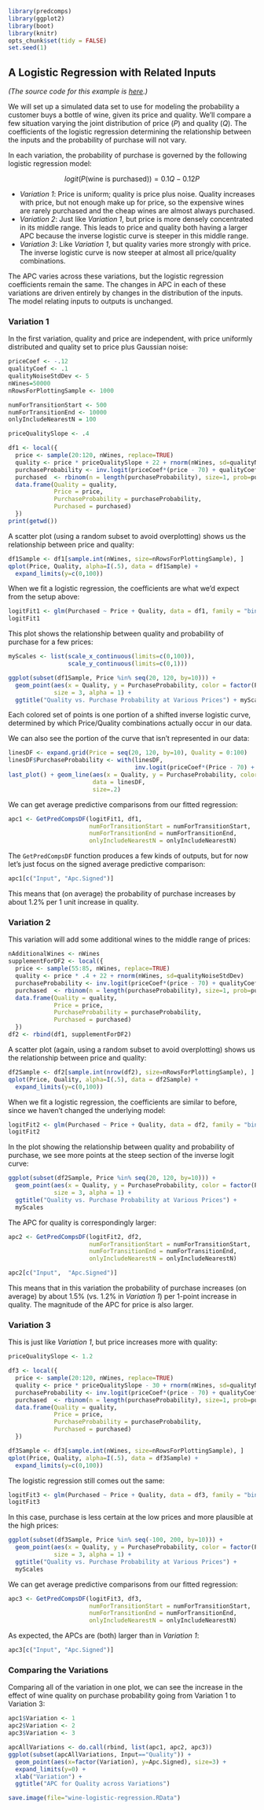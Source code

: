 ```r
library(predcomps)
library(ggplot2)
library(boot)
library(knitr)
opts_chunk$set(tidy = FALSE)
set.seed(1)
```

## A Logistic Regression with Related Inputs

*(The source code for this example is [here](https://github.com/dchudz/predcomps/blob/master/notes/examples/wine-logistic-regression.Rmd).)*

We will set up a simulated data set to use for modeling the probability a customer buys a bottle of wine, given its price and quality. We'll compare a few situation varying the joint distribution of price ($P$) and quality ($Q$). The coefficients of the logistic regression determining the relationship between the inputs and the probability of purchase will not vary.

In each variation, the probability of purchase is governed by the following logistic regression model:

$$logit(P(\text{wine is purchased})) = 0.1 Q - 0.12 P$$

- *Variation 1*: Price is uniform; quality is price plus noise. Quality increases with price, but not enough make up for price, so the expensive wines are rarely purchased and the cheap wines are almost always purchased.
- *Variation 2*: Just like *Variation 1*, but price is more densely concentrated in its middle range. This leads to price and quality both having a larger APC because the inverse logistic curve is steeper in this middle range.
- *Variation 3*: Like *Variation 1*, but quality varies more strongly with price. The inverse logistic curve is now steeper at almost all price/quality combinations.

The APC varies across these variations, but the logistic regression coefficients remain the same. The changes in APC in each of these variations are driven entirely by changes in the distribution of the inputs. The model relating inputs to outputs is unchanged.

### Variation 1

In the first variation, quality and price are independent, with price uniformly distributed and quality set to price plus Gaussian noise:

```r
priceCoef <- -.12
qualityCoef <- .1
qualityNoiseStdDev <- 5
nWines=50000
nRowsForPlottingSample <- 1000

numForTransitionStart <- 500
numForTransitionEnd <- 10000
onlyIncludeNearestN = 100

priceQualitySlope <- .4

df1 <- local({
  price <- sample(20:120, nWines, replace=TRUE)
  quality <- price * priceQualitySlope + 22 + rnorm(nWines, sd=qualityNoiseStdDev)
  purchaseProbability <- inv.logit(priceCoef*(price - 70) + qualityCoef*(quality - 50)  )
  purchased  <- rbinom(n = length(purchaseProbability), size=1, prob=purchaseProbability)
  data.frame(Quality = quality, 
             Price = price, 
             PurchaseProbability = purchaseProbability, 
             Purchased = purchased)
  })
print(getwd())
```

A scatter plot (using a random subset to avoid overplotting) shows us the relationship between price and quality:

```r
df1Sample <- df1[sample.int(nWines, size=nRowsForPlottingSample), ]
qplot(Price, Quality, alpha=I(.5), data = df1Sample) + 
  expand_limits(y=c(0,100))
```

When we fit a logistic regression, the coefficients are what we'd expect from the setup above:


```r
logitFit1 <- glm(Purchased ~ Price + Quality, data = df1, family = "binomial")
logitFit1
```

This plot shows the relationship between quality and probability of purchase for a few prices:

```r
myScales <- list(scale_x_continuous(limits=c(0,100)),
                 scale_y_continuous(limits=c(0,1)))

ggplot(subset(df1Sample, Price %in% seq(20, 120, by=10))) + 
  geom_point(aes(x = Quality, y = PurchaseProbability, color = factor(Price)), 
             size = 3, alpha = 1) + 
  ggtitle("Quality vs. Purchase Probability at Various Prices") + myScales

```

Each colored set of points is one portion of a shifted inverse logistic curve, determined by which Price/Quality combinations actually occur in our data.

We can also see the portion of the curve that isn't represented in our data:

```r
linesDF <- expand.grid(Price = seq(20, 120, by=10), Quality = 0:100)
linesDF$PurchaseProbability <- with(linesDF,
                                    inv.logit(priceCoef*(Price - 70) + qualityCoef*(Quality - 50)))
last_plot() + geom_line(aes(x = Quality, y = PurchaseProbability, color = factor(Price)), 
                        data = linesDF,
                        size=.2)
```

We can get average predictive comparisons from our fitted regression:

```r
apc1 <- GetPredCompsDF(logitFit1, df1,
                       numForTransitionStart = numForTransitionStart,
                       numForTransitionEnd = numForTransitionEnd,
                       onlyIncludeNearestN = onlyIncludeNearestN)
```

The `GetPredCompsDF` function produces a few kinds of outputs, but for now let's just focus on the signed average predictive comparison:

```r
apc1[c("Input", "Apc.Signed")]
```

This means that (on average) the probability of purchase increases by about 1.2% per 1 unit increase in quality.

### Variation 2

This variation will add some additional wines to the middle range of prices:

```r
nAdditionalWines <- nWines
supplementForDF2 <- local({
  price <- sample(55:85, nWines, replace=TRUE)
  quality <- price * .4 + 22 + rnorm(nWines, sd=qualityNoiseStdDev)
  purchaseProbability <- inv.logit(priceCoef*(price - 70) + qualityCoef*(quality - 50)  )
  purchased  <- rbinom(n = length(purchaseProbability), size=1, prob=purchaseProbability)
  data.frame(Quality = quality, 
             Price = price, 
             PurchaseProbability = purchaseProbability, 
             Purchased = purchased)
  })
df2 <- rbind(df1, supplementForDF2)
```

A scatter plot (again, using a random subset to avoid overplotting) shows us the relationship between price and quality:

```r
df2Sample <- df2[sample.int(nrow(df2), size=nRowsForPlottingSample), ]
qplot(Price, Quality, alpha=I(.5), data = df2Sample) + 
  expand_limits(y=c(0,100))
```

When we fit a logistic regression, the coefficients are similar to before, since we haven't changed the underlying model:


```r
logitFit2 <- glm(Purchased ~ Price + Quality, data = df2, family = "binomial")
logitFit2
```

In the plot showing the relationship between quality and probability of purchase, we see more points at the steep section of the inverse logit curve:

```r
ggplot(subset(df2Sample, Price %in% seq(20, 120, by=10))) + 
  geom_point(aes(x = Quality, y = PurchaseProbability, color = factor(Price)), 
             size = 3, alpha = 1) + 
  ggtitle("Quality vs. Purchase Probability at Various Prices") +
  myScales
```

The APC for quality is correspondingly larger:

```r
apc2 <- GetPredCompsDF(logitFit2, df2,
                       numForTransitionStart = numForTransitionStart,
                       numForTransitionEnd = numForTransitionEnd,
                       onlyIncludeNearestN = onlyIncludeNearestN)

apc2[c("Input",  "Apc.Signed")]
```

This means that in this variation the probability of purchase increases (on average) by about 1.5% (vs. 1.2% in *Variation 1*) per 1-point increase in quality. The magnitude of the APC for price is also larger.

### Variation 3

This is just like *Variation 1*, but price increases more with quality:

```r
priceQualitySlope <- 1.2

df3 <- local({
  price <- sample(20:120, nWines, replace=TRUE)
  quality <- price * priceQualitySlope - 30 + rnorm(nWines, sd=qualityNoiseStdDev)
  purchaseProbability <- inv.logit(priceCoef*(price - 70) + qualityCoef*(quality - 50)  )
  purchased  <- rbinom(n = length(purchaseProbability), size=1, prob=purchaseProbability)
  data.frame(Quality = quality, 
             Price = price, 
             PurchaseProbability = purchaseProbability, 
             Purchased = purchased)
  })
```

```r
df3Sample <- df3[sample.int(nWines, size=nRowsForPlottingSample), ]
qplot(Price, Quality, alpha=I(.5), data = df3Sample) + 
  expand_limits(y=c(0,100))
```

The logistic regression still comes out the same:

```r
logitFit3 <- glm(Purchased ~ Price + Quality, data = df3, family = "binomial")
logitFit3
```

In this case, purchase is less certain at the low prices and more plausible at the high prices:

```r
ggplot(subset(df3Sample, Price %in% seq(-100, 200, by=10))) + 
  geom_point(aes(x = Quality, y = PurchaseProbability, color = factor(Price)), 
             size = 3, alpha = 1) + 
  ggtitle("Quality vs. Purchase Probability at Various Prices") + 
  myScales
```

We can get average predictive comparisons from our fitted regression:

```r
apc3 <- GetPredCompsDF(logitFit3, df3,
                       numForTransitionStart = numForTransitionStart,
                       numForTransitionEnd = numForTransitionEnd,
                       onlyIncludeNearestN = onlyIncludeNearestN)
```

As expected, the APCs are (both) larger than in *Variation 1*:

```r
apc3[c("Input", "Apc.Signed")]
```

### Comparing the Variations

Comparing all of the variation in one plot, we can see the increase in the effect of wine quality on purchase probability going from Variation 1 to Variation 3:

```r
apc1$Variation <- 1
apc2$Variation <- 2
apc3$Variation <- 3

apcAllVariations <- do.call(rbind, list(apc1, apc2, apc3))
ggplot(subset(apcAllVariations, Input=="Quality")) +
  geom_point(aes(x=factor(Variation), y=Apc.Signed), size=3) + 
  expand_limits(y=0) +
  xlab("Variation") + 
  ggtitle("APC for Quality across Variations")

```

```r
save.image(file="wine-logistic-regression.RData")
```
